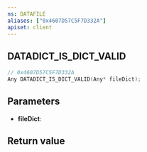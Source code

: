 ```yaml
---
ns: DATAFILE
aliases: ["0x4607D57C5F7D332A"]
apiset: client
---
```

## DATADICT_IS_DICT_VALID

```c
// 0x4607D57C5F7D332A
Any DATADICT_IS_DICT_VALID(Any* fileDict);
```


## Parameters
* **fileDict**:

## Return value